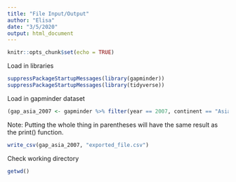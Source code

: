 ```yaml
---
title: "File Input/Output"
author: "Elisa"
date: "3/5/2020"
output: html_document
---
```


```r
knitr::opts_chunk$set(echo = TRUE)
```

Load in libraries
```r
suppressPackageStartupMessages(library(gapminder))
suppressPackageStartupMessages(library(tidyverse))
```

Load in gapminder dataset
```r
(gap_asia_2007 <- gapminder %>% filter(year == 2007, continent == "Asia"))
```
Note: Putting the whole thing in parentheses will have the same result as the print() function.

```r
write_csv(gap_asia_2007, "exported_file.csv")
```

Check working directory
```r
getwd()
```



